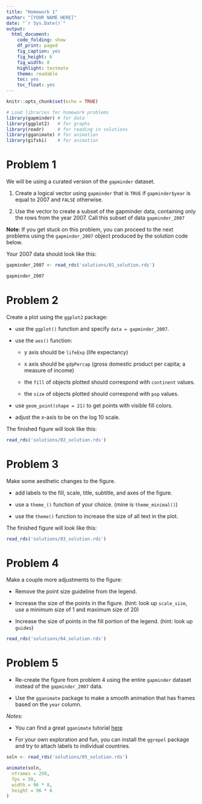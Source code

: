 ```yaml
---
title: "Homework 1"
author: "[YOUR NAME HERE]"
date: "`r Sys.Date()`"
output: 
  html_document:
    code_folding: show
    df_print: paged
    fig_caption: yes
    fig_height: 6
    fig_width: 8
    highlight: textmate
    theme: readable
    toc: yes
    toc_float: yes
---
```


<!-- Feel free to edit theme / highlight in the YAML header above -->

```r

knitr::opts_chunk$set(echo = TRUE)

# Load libraries for homework problems
library(gapminder) # for data
library(ggplot2)   # for graphs
library(readr)     # for reading in solutions
library(gganimate) # for animation
library(gifski)    # for animation


```

# Problem 1

We will be using a curated version of the `gapminder` dataset. 

1. Create a logical vector using `gapminder` that is `TRUE` if `gapminder$year` is equal to 2007 and `FALSE` otherwise. 

1. Use the vector to create a subset of the gapminder data, containing only the rows from the year 2007. Call this subset of data `gapminder_2007`

**Note**: If you get stuck on this problem, you can proceed to the next problems using the `gapminder_2007` object produced by the solution code below. 

Your 2007 data should look like this:

```r

gapminder_2007 <- read_rds('solutions/01_solution.rds')

gapminder_2007

```

# Problem 2

Create a plot using the `ggplot2` package:

- use the `ggplot()` function and specify `data = gapminder_2007`.

- use the `aes()` function:

    + y axis should be `lifeExp` (life expectancy)

    + x axis should be `gdpPercap` (gross domestic product per capita; a measure of income)
    
    + the `fill` of objects plotted should correspond with `continent` values.
    
    + the `size` of objects plotted should correspond with `pop` values.

- use `geom_point(shape = 21)` to get points with visible fill colors.

- adjust the x-axis to be on the log 10 scale. 

The finished figure will look like this:

```r

read_rds('solutions/02_solution.rds')

```  

# Problem 3

Make some aesthetic changes to the figure.

- add labels to the fill, scale, title, subtitle, and axes of the figure.

- use a `theme_()` function of your choice. (mine is `theme_minimal()`)

- use the `theme()` function to increase the size of all text in the plot.

The finished figure will look like this:

```r

read_rds('solutions/03_solution.rds')

```

# Problem 4

Make a couple more adjustments to the figure:

- Remove the point size guideline from the legend.

- Increase the size of the points in the figure. (hint: look up `scale_size`, use a minimum size of 1 and maximum size of 20)

- Increase the size of points in the fill portion of the legend. (hint: look up `guides`)

```r

read_rds('solutions/04_solution.rds')

```

# Problem 5

- Re-create the figure from problem 4 using the entire `gapminder` dataset instead of the `gapminder_2007` data.

- Use the `gganimate` package to make a smooth animation that has frames based on the `year` column. 

*Notes:* 

- You can find a great `gganimate` tutorial [here](https://github.com/thomasp85/gganimate)

- For your own exploration and fun, you can install the `ggrepel` package and try to attach labels to individual countries. 

```r

soln <- read_rds('solutions/05_solution.rds')

animate(soln,
  nframes = 250,
  fps = 50,
  width = 96 * 8,
  height = 96 * 6
)

```


